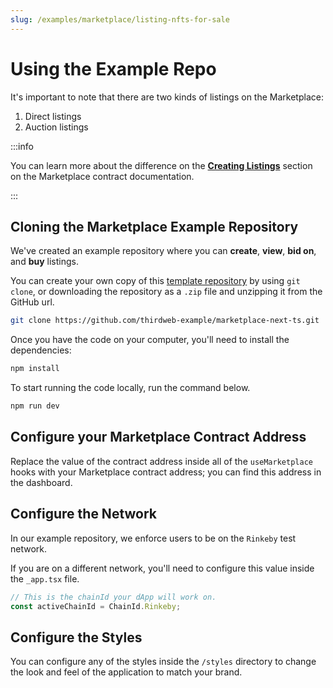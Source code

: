```yaml
---
slug: /examples/marketplace/listing-nfts-for-sale
---
```


# Using the Example Repo

It's important to note that there are two kinds of listings on the Marketplace:

1. Direct listings
2. Auction listings

:::info

You can learn more about the difference on the [**Creating Listings**](http://localhost:3000/pre-built-contracts/marketplace#creating-listings)
section on the Marketplace contract documentation.

:::

## Cloning the Marketplace Example Repository

We've created an example repository where you can **create**, **view**, **bid on**, and **buy** listings.

You can create your own copy of this [template repository](https://github.com/thirdweb-example/marketplace-next-ts)
by using `git clone`, or downloading the repository as a `.zip` file and unzipping it from the GitHub url.

```bash
git clone https://github.com/thirdweb-example/marketplace-next-ts.git
```

Once you have the code on your computer, you'll need to install the dependencies:

```bash npm2yarn
npm install
```

To start running the code locally, run the command below.

```bash npm2yarn
npm run dev
```

## Configure your Marketplace Contract Address

Replace the value of the contract address inside all of the `useMarketplace` hooks
with your Marketplace contract address; you can find this address in the dashboard.

## Configure the Network

In our example repository, we enforce users to be on the `Rinkeby` test network.

If you are on a different network, you'll need to configure this value inside the `_app.tsx` file.

```jsx
// This is the chainId your dApp will work on.
const activeChainId = ChainId.Rinkeby;
```

## Configure the Styles

You can configure any of the styles inside the `/styles` directory to change the look and feel of the
application to match your brand.
